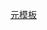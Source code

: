 {{Template category
|description = 元模板是嵌入、用於創建其他模板的模板，「模板頁使用的模板」請見[[:Category:模板页的模板|:Category:模板页的模板]]}}
{{Commons category}}

[[Category:维基百科工具模板|元模板]]